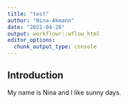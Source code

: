 ```yaml
---
title: "test"
author: "Nina-Akmann"
date: "2021-04-20"
output: workflowr::wflow_html
editor_options:
  chunk_output_type: console
---
```


## Introduction
My name is Nina and I like sunny days.
```r

```

